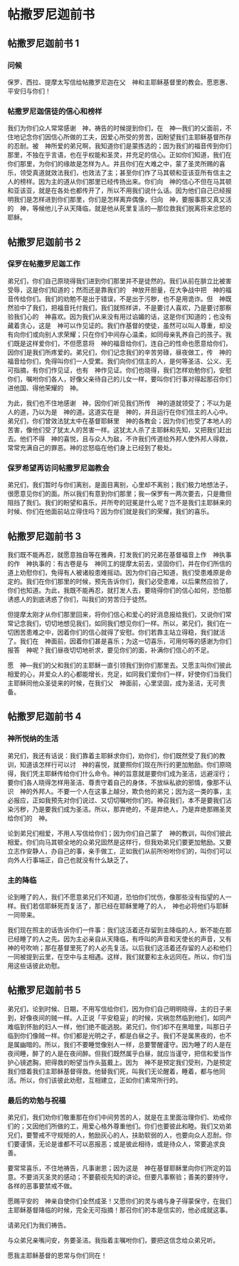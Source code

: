 
# 帖撒罗尼迦前书

## 帖撒罗尼迦前书 1

### 问候

<Pn>保罗</Pn>、<Pn>西拉</Pn>、<Pn>提摩太</Pn>写信给<Pn>帖撒罗尼迦</Pn>在父　神和主耶稣基督里的教会。愿恩惠、平安归与你们！<br/>

### 帖撒罗尼迦信徒的信心和榜样

我们为你们众人常常感谢　神，祷告的时候提到你们，在　神—我们的父面前，不住地记念你们因信心所做的工夫，因爱心所受的劳苦，因盼望我们主耶稣基督所存的忍耐。被　神所爱的弟兄啊，我知道你们是蒙拣选的；因为我们的福音传到你们那里，不独在乎言语，也在乎权能和圣灵，并充足的信心。正如你们知道，我们在你们那里，为你们的缘故是怎样为人。并且你们在大难之中，蒙了圣灵所赐的喜乐，领受真道就效法我们，也效法了主；甚至你们作了<Pn>马其顿</Pn>和<Pn>亚该亚</Pn>所有信<Add>主</Add>之人的榜样。因为主的道从你们那里已经传扬出来。你们向　神的信心不但在<Pn>马其顿</Pn>和<Pn>亚该亚</Pn>，就是在各处也都传开了，所以不用我们说什么话。因为他们自己已经报明我们是怎样进到你们那里，你们是怎样离弃偶像，归向　神，要服事那又真又活的　神，等候他儿子从天降临，就是他从死里复活的—那位救我们脱离将来忿怒的耶稣。<br/>

## 帖撒罗尼迦前书 2

### 保罗在帖撒罗尼迦工作

弟兄们，你们自己原晓得我们进到你们那里并不是徒然的。我们从前在<Pn>腓立比</Pn>被害受辱，这是你们知道的；然而还是靠我们的　神放开胆量，在大争战中把　神的福音传给你们。我们的劝勉不是出于错误，不是出于污秽，也不是用诡诈。但　神既然验中了我们，把福音托付我们，我们就照样讲，不是要讨人喜欢，乃是要讨那察验我们心的　神喜欢。因为我们从来没有用过谄媚的话，这是你们知道的；也没有藏着贪心，这是　神可以作见证的。我们作基督的使徒，虽然可以叫人尊重，却没有向你们或向别人求荣耀；只在你们中间存心温柔，如同母亲乳养自己的孩子。我们既是这样爱你们，不但愿意将　神的福音给你们，连自己的性命也愿意给你们，因你们是我们所疼爱的。弟兄们，你们记念我们的辛苦劳碌，昼夜做工，传　神的福音给你们，免得叫你们一人受累。我们向你们信<Add>主</Add>的人，是何等圣洁、公义、无可指摘，有你们作见证，也有　神作见证。你们也晓得，我们怎样劝勉你们，安慰你们，嘱咐你们各人，好像父亲待自己的儿女一样，要叫你们行事对得起那召你们进他国、得他荣耀的　神。<br/>

为此，我们也不住地感谢　神，因你们听见我们所传　神的道就领受了；不以为是人的道，乃以为是　神的道。这道实在是　神的，并且运行在你们信<Add>主</Add>的人心中。弟兄们，你们曾效法<Pn>犹太</Pn>中在基督耶稣里　神的各教会；因为你们也受了本地人的苦害，像他们受了<Pn>犹太</Pn>人的苦害一样。这<Pn>犹太</Pn>人杀了主耶稣和先知，又把我们赶出去。他们不得　神的喜悦，且与众人为敌，不许我们传道给外邦人使外邦人得救，常常充满自己的罪恶。<Add>神的</Add>忿怒临在他们身上已经到了极处。<br/>

### 保罗希望再访问帖撒罗尼迦教会

弟兄们，我们暂时与你们离别，是面目离别，心里却不离别；我们极力地想法子，很愿意见你们的面。所以我们有意到你们那里；我—<Pn>保罗</Pn>有一两次要去，只是撒但阻挡了我们。我们的盼望和喜乐，并所夸的冠冕是什么呢？岂不是我们主耶稣来的时候、你们在他面前站<Add>立得住</Add>吗？因为你们就是我们的荣耀，我们的喜乐。<br/>

## 帖撒罗尼迦前书 3

我们既不能再忍，就愿意独自等在<Pn>雅典</Pn>，打发我们的兄弟在基督福音上作　神执事的<Nt>作　神执事的：有古卷是与　神同工的</Nt><Pn>提摩太</Pn>前去，坚固你们，并在你们所信的道上劝慰你们，免得有人被诸般患难摇动。因为你们自己知道，我们受患难原是命定的。我们在你们那里的时候，预先告诉你们，我们必受患难，以后果然应验了，你们也知道。为此，我既不能再忍，就打发人去，要晓得你们的信心如何，恐怕那诱惑人的到底诱惑了你们，叫我们的劳苦归于徒然。<br/>

但<Pn>提摩太</Pn>刚才从你们那里回来，将你们信心和爱心的好消息报给我们，又说你们常常记念我们，切切地想见我们，如同我们想见你们一样。所以，弟兄们，我们在一切困苦患难之中，因着你们的信心就得了安慰。你们若靠主站立得稳，我们就活了。我们在　神面前，因着你们甚是喜乐；为这一切喜乐，可用何等的感谢为你们报答　神呢？我们昼夜切切地祈求，要见你们的面，补满你们信心的不足。<br/>

愿　神—我们的父和我们的主耶稣一直引领我们到你们那里去。又愿主叫你们彼此相爱的心，并爱众人的心都能增长，充足，如同我们爱你们一样，好使你们当我们主耶稣同他众圣徒来的时候，在我们父　神面前，心里坚固，成为圣洁，无可责备。<br/>

## 帖撒罗尼迦前书 4

### 神所悦纳的生活

弟兄们，我还有话说：我们靠着主耶稣求你们，劝你们，你们既然受了我们的教训，知道该怎样行可以讨　神的喜悦，就要照你们现在所行的更加勉励。你们原晓得，我们凭主耶稣传给你们什么命令。神的旨意就是要你们成为圣洁，远避淫行；要你们各人晓得怎样用圣洁、尊贵守着自己的身体，不放纵私欲的邪情，像那不认识　神的外邦人。不要一个人在这事上越分，欺负他的弟兄；因为这一类的事，主必报应，正如我预先对你们说过、又切切嘱咐你们的。神召我们，本不是要我们沾染污秽，乃是要我们成为圣洁。所以，那弃绝的，不是弃绝人，乃是弃绝那赐圣灵给你们的　神。<br/>

论到弟兄们相爱，不用人写信给你们；因为你们自己蒙了　神的教训，叫你们彼此相爱。你们向<Pn>马其顿</Pn>全地的众弟兄固然是这样行，但我劝弟兄们要更加勉励。又要立志作安静人，办自己的事，亲手做工，正如我们从前所吩咐你们的，叫你们可以向外人行事端正，自己也就没有什么缺乏了。<br/>

### 主的降临

论到睡了的人，我们不愿意弟兄们不知道，恐怕你们忧伤，像那些没有指望的人一样。我们若信耶稣死而复活了，那已经在耶稣里睡了的人，　神也必将他们与耶稣一同带来。<br/>

我们现在照主的话告诉你们一件事：我们这活着还存留到主降临的人，断不能在那已经睡了的人之先。因为主必亲自从天降临，有呼叫的声音和天使长的声音，又有　神的号<Add>吹响</Add>；那在基督里死了的人必先复活。以后我们这活着还存留的人必和他们一同被提到云里，在空中与主相遇。这样，我们就要和主永远同在。所以，你们当用这些话彼此劝慰。<br/>

## 帖撒罗尼迦前书 5

弟兄们，论到时候、日期，不用写信给你们，因为你们自己明明晓得，主的日子来到，好像夜间的贼一样。人正说「平安稳妥」的时候，灾祸忽然临到他们，如同产难临到怀胎的妇人一样，他们绝不能逃脱。弟兄们，你们却不在黑暗里，叫那日子临到你们像贼一样。你们都是光明之子，都是白昼之子。我们不是属黑夜的，也不是属幽暗的。所以，我们不要睡觉像别人一样，总要警醒谨守。因为睡了的人是在夜间睡，醉了的人是在夜间醉。但我们既然属乎白昼，就应当谨守，把信和爱当作护心镜遮胸，把得救的盼望当作头盔戴上。因为　神不是预定我们受刑，乃是预定我们借着我们主耶稣基督得救。他替我们死，叫我们无论醒着，睡着，都与他同活。所以，你们该彼此劝慰，互相建立，正如你们素常所行的。<br/>

### 最后的劝勉与祝福

弟兄们，我们劝你们敬重那在你们中间劳苦的人，就是在主里面治理你们、劝戒你们的；又因他们所做的工，用爱心格外尊重他们。你们也要彼此和睦。我们又劝弟兄们，要警戒不守规矩的人，勉励灰心的人，扶助软弱的人，也要向众人忍耐。你们要谨慎，无论是谁都不可以恶报恶；或是彼此相待，或是待众人，常要追求良善。<br/>

要常常喜乐，不住地祷告，凡事谢恩；因为这是　神在基督耶稣里向你们所定的旨意。不要消灭<Add>圣</Add>灵<Add>的感动</Add>；不要藐视先知的讲论。但要凡事察验；善美的要持守，各样的恶事要禁戒不做。<br/>

愿赐平安的　神亲自使你们全然成圣！又愿你们的灵与魂与身子得蒙保守，在我们主耶稣基督降临的时候，完全无可指摘！那召你们的本是信实的，他必成就这事。<br/>

请弟兄们为我们祷告。<br/>

与众弟兄亲嘴问安，务要圣洁。我指着主嘱咐你们，要把这信念给众弟兄听。<br/>

愿我主耶稣基督的恩<Add>常</Add>与你们同在！<br/>
